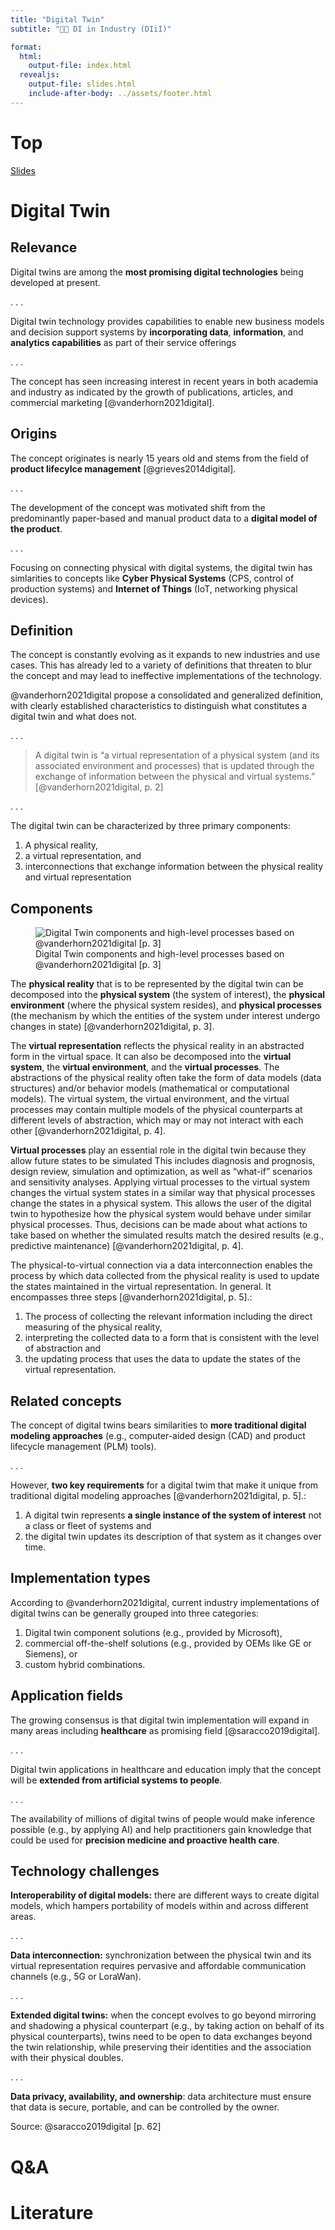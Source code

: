 ```yaml
---
title: "Digital Twin"  
subtitle: "🧑‍🔬 DI in Industry (DIiI)"

format: 
  html:
    output-file: index.html
  revealjs:
    output-file: slides.html 
    include-after-body: ../assets/footer.html
---
```


# Top {visibility="hidden" .slide-link-hidden .unlisted}
[Slides](slides.html)

# Digital Twin {background-color=blue background-image="images/bg.jpeg"}

## Relevance

Digital twins are among the __most promising digital technologies__ being developed at present.

. . .

Digital twin technology provides capabilities to enable new business models and decision support systems by __incorporating data__, __information__, and __analytics capabilities__ as part of their service offerings

. . .

The concept has seen increasing interest in recent years in both academia and industry as indicated by the growth of publications, articles, and commercial marketing [@vanderhorn2021digital].

## Origins

The concept originates is nearly 15 years old and stems from the field of __product lifecylce management__ [@grieves2014digital].
 
. . .

The development of the concept was motivated shift from the predominantly paper-based and manual product data to a __digital model of the product__.

. . .

Focusing on connecting physical with digital systems, the digital twin has simlarities to concepts like __Cyber Physical Systems__ (CPS, control of production systems) and __Internet of Things__ (IoT, networking physical devices).

## Definition

:::{.notes}
The concept is constantly evolving as it expands to new industries and use cases. This has already led to a variety of definitions that threaten to blur the concept and may lead to ineffective implementations of the technology. 
:::

@vanderhorn2021digital propose a consolidated and generalized definition, with clearly established characteristics to distinguish what constitutes a digital twin and what does not. 

. . .

> A digital twin is "a virtual representation of a physical system (and its associated environment and processes) that is updated through the exchange of information between the physical and virtual systems." [@vanderhorn2021digital, p. 2]

. . .

The digital twin can be characterized by three primary components: 

:::{.incremental}
1. A physical reality,
2. a virtual representation, and 
3. interconnections that exchange information between the physical reality and virtual representation
:::

## Components

![Digital Twin components and high-level processes based on @vanderhorn2021digital [p. 3]](images/components.svg){#fig-components}

::: {.notes}

The __physical reality__ that is to be represented by the digital twin can be decomposed into the __physical system__ (the system of interest), the __physical environment__ (where the physical system resides), and __physical processes__ (the mechanism by which the entities of the system under interest undergo changes in state) [@vanderhorn2021digital, p. 3].

The __virtual representation__ reflects the physical reality in an abstracted form in the virtual space. It can also be decomposed into the __virtual system__, the __virtual environment__, and the __virtual processes__. The abstractions of the physical reality often take the form of data models (data structures) and/or behavior models (mathematical or computational models). The virtual system, the virtual environment, and the virtual processes may contain multiple models of the physical counterparts at different levels of abstraction, which may or may not interact with each other [@vanderhorn2021digital, p. 4].

__Virtual processes__ play an essential role in the digital twin because they allow future states to be simulated This includes diagnosis and prognosis, design review, simulation and optimization, as well as "what-if" scenarios and sensitivity analyses. Applying virtual processes to the virtual system changes the virtual system states in a similar way that physical processes change the states in a physical system. This allows the user of the digital twin to hypothesize how the physical system would behave under similar physical processes. Thus, decisions can be made about what actions to take based on whether the simulated results match the desired results (e.g., predictive maintenance) [@vanderhorn2021digital, p. 4].

The physical-to-virtual connection via a data interconnection enables the process by which data collected from the physical reality is used to update the states maintained in the virtual representation. In general. It encompasses three steps [@vanderhorn2021digital, p. 5].:

1. The process of collecting the relevant information including the direct measuring of the physical reality,
2. interpreting the collected data to a form that is consistent with the level of abstraction and 
3. the updating process that uses the data to update the states of the virtual representation.

:::

## Related concepts

The concept of digital twins bears similarities to __more traditional digital modeling approaches__ (e.g., computer-aided design (CAD) and product lifecycle management (PLM) tools).

. . .

However, __two key requirements__ for a digital twim that make it unique from traditional digital modeling approaches [@vanderhorn2021digital, p. 5].:

::: {.incremental}
1. A digital twin represents __a single instance of the system of interest__ not a class or fleet of systems  and
2. the digital twin updates its description of that system as it changes over time.
:::

## Implementation types

According to @vanderhorn2021digital, current industry implementations of digital twins can be generally grouped into three categories: 

::: {.incremental}
1. Digital twin component solutions (e.g., provided by Microsoft),
2. commercial off-the-shelf solutions (e.g., provided by OEMs like GE or Siemens), or
3. custom hybrid combinations.
:::

## Application fields

The growing consensus is that digital twin implementation will expand in many areas including __healthcare__ as promising field [@saracco2019digital].

. . .

Digital twin applications in healthcare and education imply that the concept will be __extended from artificial systems to people__.

. . .

The availability of millions of digital twins of people would make inference possible (e.g., by applying AI) and help practitioners gain knowledge
that could be used for __precision medicine and proactive health care__.

## Technology challenges

__Interoperability of digital models:__ there are different ways to create digital models, which hampers portability of models within and across different areas.

. . .

__Data interconnection:__ synchronization between the physical twin and its virtual representation requires pervasive and affordable communication channels (e.g., 5G or LoraWan).

. . .

__Extended digital twins:__ when the concept evolves to go beyond mirroring and shadowing a physical counterpart (e.g., by taking action on behalf of its physical counterparts), twins need to be open to data exchanges beyond the twin relationship, while preserving their identities and the association with their physical doubles.

. . .

__Data privacy, availability, and ownership__: data architecture must ensure that data is secure, portable, and can be controlled by the owner.

Source: @saracco2019digital [p. 62]

# Q&A {.html-hidden .unlisted background-color=black}

# Literature
::: {#refs}
:::